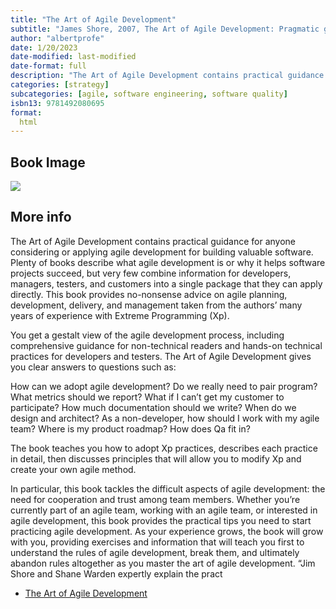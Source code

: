 ```yaml
---
title: "The Art of Agile Development"
subtitle: "James Shore, 2007, The Art of Agile Development: Pragmatic guide to agile software development"
author: "albertprofe"
date: 1/20/2023
date-modified: last-modified
date-format: full
description: "The Art of Agile Development contains practical guidance for anyone considering or applying agile development for building valuable software. It discusses the various methods of agile development, including Scrum, Extreme Programming (XP), Lean, and Kanban, providing readers with an overview of each and advice on how to choose the method that best fits their needs."
categories: [strategy]
subcategories: [agile, software engineering, software quality]
isbn13: 9781492080695
format:
  html
---
```


  
## Book Image

![](/books/theartofagiledevelopment.jpg)

## More info

The Art of Agile Development contains practical guidance for anyone considering or applying agile development for building valuable software. Plenty of books describe what agile development is or why it helps software projects succeed, but very few combine information for developers, managers, testers, and customers into a single package that they can apply directly. This book provides no-nonsense advice on agile planning, development, delivery, and management taken from the authors' many years of experience with Extreme Programming (Xp).

You get a gestalt view of the agile development process, including comprehensive guidance for non-technical readers and hands-on technical practices for developers and testers. The Art of Agile Development gives you clear answers to questions such as: 

How can we adopt agile development?
Do we really need to pair program?
What metrics should we report?
What if I can't get my customer to participate?
How much documentation should we write? When do we design and architect?
As a non-developer, how should I work with my agile team? Where is my product roadmap?
How does Qa fit in?

The book teaches you how to adopt Xp practices, describes each practice in detail, then discusses principles that will allow you to modify Xp and create your own agile method.

In particular, this book tackles the difficult aspects of agile development: the need for cooperation and trust among team members. Whether you're currently part of an agile team, working with an agile team, or interested in agile development, this book provides the practical tips you need to start practicing agile development. As your experience grows, the book will grow with you, providing exercises and information that will teach you first to understand the rules of agile development, break them, and ultimately abandon rules altogether as you master the art of agile development. "Jim Shore and Shane Warden expertly explain the pract


- [The Art of Agile Development ](https://www.amazon.com/Art-Agile-Development-Pragmatic-Software/dp/0596527675){.external}
